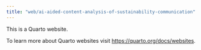 ```yaml
---
title: "web/ai-aided-content-analysis-of-sustainability-communication"
---
```


This is a Quarto website.

To learn more about Quarto websites visit <https://quarto.org/docs/websites>.
